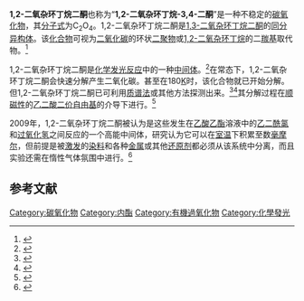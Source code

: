 {{Chembox
| verifiedrevid = 399181634
| ImageFile = 1,2-Dioxetanedione.svg
| ImageSize = 120px
| IUPACName = 1,2-二氧杂环丁烷-3,4-二酮
| OtherNames = 
|Section1={{Chembox Identifiers
| InChIKey = WYNZXNXFHYJUTE-UHFFFAOYAI
| StdInChI_Ref = {{stdinchicite|correct|chemspider}}
| StdInChI = 1S/C2O4/c3-1-2(4)6-5-1
| StdInChIKey_Ref = {{stdinchicite|correct|chemspider}}
| StdInChIKey = WYNZXNXFHYJUTE-UHFFFAOYSA-N
| CASNo_Ref = {{cascite|changed|??}}
| CASNo = 26974-08-3
| PubChem = 14833747
| ChemSpiderID_Ref = {{chemspidercite|correct|chemspider}}
| ChemSpiderID = 11535432
| SMILES = O=C1OOC1=O
| InChI = 1/C2O4/c3-1-2(4)6-5-1
}}
|Section2 = {{Chembox Properties
|  C=2|O=4
|  Appearance = 
|  Density = 
|  MeltingPt = 
|  BoilingPt = 
|  Solubility =
  }}
| Section3 = {{Chembox Hazards
|  MainHazards = 
|  FlashPt = 
|  Autoignition =
  }}
}}

'''1,2-二氧杂环丁烷二酮'''也称为“'''1,2-二氧杂环丁烷-3,4-二酮'''”是一种不稳定的[[碳氧化物|碳氧化物]]，其[[分子式|分子式]]为C<sub>2</sub>O<sub>4</sub>。1,2-二氧杂环丁烷二酮是[[1,3-二氧杂环丁烷二酮|1,3-二氧杂环丁烷二酮]]的[[同分异构体|同分异构体]]。该[[化合物|化合物]]可视为[[二氧化碳|二氧化碳]]的环状[[二聚物|二聚物]]或[[1,2-二氧杂环丁烷|1,2-二氧杂环丁烷]]的二[[羰基|羰基]]取代物。<ref>{{Cite book|chapter=Subject Index|title=Chemistry of Heterocyclic Compounds: A Series Of Monographs|url=https://onlinelibrary.wiley.com/doi/10.1002/9780470187203.indsub|publisher=John Wiley & Sons, Inc.|date=2008-01-02|location=Hoboken, NJ, USA|isbn=978-0-470-18720-3|pages=855–874|doi=10.1002/9780470187203.indsub|editor-first=Alfred|editor-last=Hassner|access-date=2022-03-02|archive-date=2022-03-02|archive-url=https://web.archive.org/web/20220302182743/https://onlinelibrary.wiley.com/doi/10.1002/9780470187203.indsub}}</ref>

1,2-二氧杂环丁烷二酮是[[化学发光|化学发光]][[化学反应|反应]]中的一种[[中间体|中间体]]。<ref>{{Cite journal|title=Studies on the mechanism of the peroxyoxalate chemiluminescence reaction|url=https://linkinghub.elsevier.com/retrieve/pii/S000326700301345X|last=Bos|first=Richard|last2=Barnett|first2=Neil W.|date=2004-01|journal=Analytica Chimica Acta|issue=2|doi=10.1016/j.aca.2003.10.014|volume=502|pages=141–147|language=en|last3=Dyson|first3=Gail A.|last4=Lim|first4=Kieran F.|last5=Russell|first5=Richard A.|last6=Watson|first6=Simon P.|access-date=2022-03-02|archive-date=2022-01-03|archive-url=https://web.archive.org/web/20220103194325/https://linkinghub.elsevier.com/retrieve/pii/S000326700301345X}}</ref>在常态下，1,2-二氧杂环丁烷二酮会快速分解产生二氧化碳。甚至在180[[开尔文|K]]时，该化合物就已开始分解。但1,2-二氧杂环丁烷二酮已可利用[[质谱法|质谱法]]或其他方法探测出来。<ref>{{Cite journal|title=Mass spectrometric evidence for the existence of 1,2-dioxetanedione (carbon dioxide dimer). Chemiluminescent intermediate|url=https://pubs.acs.org/doi/abs/10.1021/ja01053a065|last=Cordes|first=Herman F.|last2=Richter|first2=Herbert P.|date=1969-12|journal=Journal of the American Chemical Society|issue=25|doi=10.1021/ja01053a065|volume=91|pages=7209–7209|language=en|issn=0002-7863|last3=Heller|first3=Carl A.|access-date=2022-03-02|archive-date=2022-03-02|archive-url=https://web.archive.org/web/20220302154226/https://pubs.acs.org/doi/abs/10.1021/ja01053a065}}</ref><ref>{{Cite journal|title=Notizen: Chemilumineszenz des „Dioxetandions“ / Chemiluminescence of „Dioxetanedione“|url=https://www.degruyter.com/document/doi/10.1515/znb-1972-1140/html|last=Stauff|first=J.|last2=Jaeschke|first2=W.|date=1972-11-01|journal=Zeitschrift für Naturforschung B|issue=11|doi=10.1515/znb-1972-1140|volume=27|pages=1434–1435|language=en|issn=1865-7117|last3=Schlögl|first3=G.|access-date=2022-03-02|archive-date=2022-03-02|archive-url=https://web.archive.org/web/20220302155730/https://www.degruyter.com/document/doi/10.1515/znb-1972-1140/html}}</ref>其分解过程在[[顺磁性|顺磁性]]的[[乙二酸|乙二酸]][[二价自由基|二价自由基]]的介导下进行。<ref>{{Cite journal|title=In Search of a Chemiluminescence 1,4-Dioxy Biradical|url=https://pubs.acs.org/doi/10.1021/ja808401p|last=Bos|first=Richard|last2=Tonkin|first2=Sarah A.|date=2009-03-04|journal=Journal of the American Chemical Society|issue=8|doi=10.1021/ja808401p|volume=131|pages=2770–2771|language=en|issn=0002-7863|pmid=19206238|last3=Hanson|first3=Graeme R.|last4=Hindson|first4=Christopher M.|last5=Lim|first5=Kieran F.|last6=Barnett|first6=Neil W.|access-date=2022-03-02|archive-date=2022-03-02|archive-url=https://web.archive.org/web/20220302154227/https://pubs.acs.org/doi/10.1021/ja808401p}}</ref>

2009年，1,2-二氧杂环丁烷二酮被认为是这些发生在[[乙酸乙酯|乙酸乙酯]]溶液中的[[乙二酰氯|乙二酰氯]]和[[过氧化氢|过氧化氢]]之间反应的一个高能中间体，研究认为它可以在[[常温|室温]]下积累至数[[毫|毫]][[摩尔|摩尔]]，但前提是被[[激发态|激发]]的[[染料|染料]]和各种[[金属|金属]]或其他[[还原剂|还原剂]]都必须从该系统中分离，而且实验还需在惰性气体氛围中进行。<ref>{{Cite journal|title=Direct Kinetic Observation of the Chemiexcitation Step in Peroxyoxalate Chemiluminescence|url=https://pubs.acs.org/doi/10.1021/jo901402k|last=Ciscato|first=Luiz F. M. L.|last2=Bartoloni|first2=Fernando H.|date=2009-12-04|journal=The Journal of Organic Chemistry|issue=23|doi=10.1021/jo901402k|volume=74|pages=8974–8979|language=en|issn=0022-3263|last3=Bastos|first3=Erick L.|last4=Baader|first4=Wilhelm J.|access-date=2022-03-02|archive-date=2022-03-02|archive-url=https://web.archive.org/web/20220302154227/https://pubs.acs.org/doi/10.1021/jo901402k}}</ref>

==参考文献==
{{Reflist}}

{{DEFAULTSORT:Dioxetanedione, 1,2-}}
{{碳氧化物}}

[[Category:碳氧化物|Category:碳氧化物]]
[[Category:内酯|Category:内酯]]
[[Category:有機過氧化物|Category:有機過氧化物]]
[[Category:化學發光|Category:化學發光]]